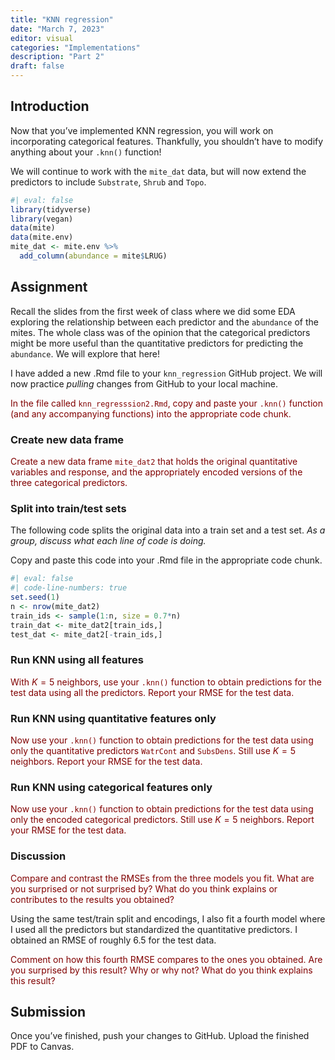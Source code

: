 ```yaml
---
title: "KNN regression"
date: "March 7, 2023"
editor: visual
categories: "Implementations"
description: "Part 2"
draft: false
---
```


## Introduction

Now that you've implemented KNN regression, you will work on incorporating categorical features. Thankfully, you shouldn't have to modify anything about your `.knn()` function!

We will continue to work with the `mite_dat` data, but will now extend the predictors to include `Substrate`, `Shrub` and `Topo`.

```r
#| eval: false
library(tidyverse)
library(vegan) 
data(mite)
data(mite.env)
mite_dat <- mite.env %>%
  add_column(abundance = mite$LRUG)
```

## Assignment

Recall the slides from the first week of class where we did some EDA exploring the relationship between each predictor and the `abundance` of the mites. The whole class was of the opinion that the categorical predictors might be more useful than the quantitative predictors for predicting the `abundance`. We will explore that here!

::: {.callout-note collapse="false"}

I have added a new .Rmd file to your `knn_regression` GitHub project. We will now practice *pulling* changes from GitHub to your local machine.

:::

::: {style="color: maroon"}
In the file called `knn_regresssion2.Rmd`, copy and paste your `.knn()` function (and any accompanying functions) into the appropriate code chunk.
:::

### Create new data frame

::: {style="color: maroon"}
Create a new data frame `mite_dat2` that holds the original quantitative variables and response, and the appropriately encoded versions of the three categorical predictors.
:::

### Split into train/test sets

The following code splits the original data into a train set and a test set. *As a group, discuss what each line of code is doing.*

Copy and paste this code into your .Rmd file in the appropriate code chunk.

```r
#| eval: false
#| code-line-numbers: true
set.seed(1)
n <- nrow(mite_dat2) 
train_ids <- sample(1:n, size = 0.7*n)
train_dat <- mite_dat2[train_ids,]
test_dat <- mite_dat2[-train_ids,]
```

### Run KNN using all features

::: {style="color: maroon"}
With $K = 5$ neighbors, use your `.knn()` function to obtain predictions for the test data using all the predictors. Report your RMSE for the test data.
:::

### Run KNN using quantitative features only

::: {style="color: maroon"}
Now use your `.knn()` function to obtain predictions for the test data using only the quantitative predictors `WatrCont` and `SubsDens`. Still use $K = 5$ neighbors. Report your RMSE for the test data.
:::

### Run KNN using categorical features only

::: {style="color: maroon"}
Now use your `.knn()` function to obtain predictions for the test data using only the encoded categorical predictors. Still use $K = 5$ neighbors. Report your RMSE for the test data.
:::

### Discussion

::: {style="color: maroon"}
Compare and contrast the RMSEs from the three models you fit. What are you surprised or not surprised by? What do you think explains or contributes to the results you obtained?
:::

Using the same test/train split and encodings, I also fit a fourth model where I used all the predictors but standardized the quantitative predictors. I obtained an RMSE of roughly 6.5 for the test data.

::: {style="color: maroon"}
Comment on how this fourth RMSE compares to the ones you obtained. Are you surprised by this result? Why or why not? What do you think explains this result?
:::

## Submission

Once you've finished, push your changes to GitHub. Upload the finished PDF to Canvas.
